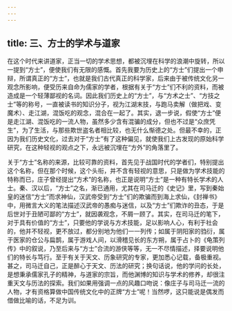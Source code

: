 ```yaml
---
---
---
```

title: 三、方士的学术与道家
---




在这个时代来讲道家，正当一切的学术思想，都被沉埋在科学的浪潮中旋转，所以一提到“方士”，便使我们有无限的感慨。首先我要为历史上的“方士”们提出一个申辩，所谓真正的“方士”，也就是我们古代真正的科学家，后来由于被传统文化另一观念所影响，便受历来自命为儒家的学者，根据有关于“方士”们不利的资料，而被造成是一个轻薄鄙视的名词。因此我们历史上的“方士”，与“方术之士”、“方技之士”等的称号，一直被读书的知识分子，视为江湖末技，与跑马卖解（做把戏、变魔术）、走江湖，混饭吃的观念，混合在一起了。其实，退一步说，假使“方士”便是走江湖、混饭吃的一流人物，虽然多少含有混骗的成分，但也不过是“众庶凭生”，为了生活，与那些欺世盗名者相比较，也无什么惭德之处。但最不幸的，正因为我们历史文化，过去对于“方士”有了这种偏见，就使我们上古发现的原始科学研究，在这种轻视的观点之下，永远被沉埋在“方外”的角落里了。

关于“方士”名称的来源，比较可靠的资料，首先见于战国时代的学者们，特别提出这个名称，但在那个时候，这个头衔，并不含有轻视的意思，只是做为学术技能的特称而已，庄子曾经提出“方术”的名称，也正是说明“方士”是一种有特长学术的人士。秦、汉以后，“方士”之名，渐已通用，尤其在司马迁的《史记》里，写到秦始皇的迷信“方士”而求神仙，汉武帝受到“方士”们的欺骗而到海上求仙，《封禅书》中，用微言大义的笔法描述汉武帝的愚痴与迷信，以及“方士”们欺诈的丑态，于是后世对于丑陋可鄙的“方士”，就因袭观念，不屑一顾了。其实，在司马迁的笔下，对于具有价值的“方士”，只要他的学说与方术技能，足以影响人心，有利于社会的，他并不轻视，更不放过，都分别地为他们一一列传；如属于阴阳家的驺衍，属于医家的仓公与扁鹊，属于游戏人间，以滑稽见长的东方朔，属于占卜的《龟策列传》中的叙说，乃至后来与“方士”合流的游侠等等，无一不尽情描述，择要说明他们的特长与笃行。至于有关于天文、历象研究的专家，更加悉心记载，备极重视。甚之，司马迁自己，正是醉心于天文、历法的研究；换句话说，他的学问的长处，是想秉承儒家孔子的精神，与道家的宗旨，而他渊博的知识与学术的修养，却很注重天文与历法的探索。我们如果用强调一点的风趣口吻说：像庄子与司马迁一流的人物，才有资格算做中国传统文化中的正牌“方士”呢！当然啰，这只能说是偶发而借做比喻的话，不足为训。